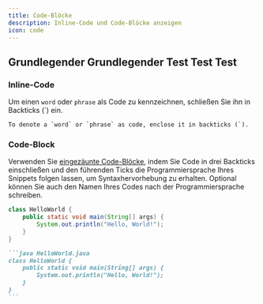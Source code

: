 ```yaml
---
title: Code-Blöcke
description: Inline-Code und Code-Blöcke anzeigen
icon: code
---
```


## Grundlegender Grundlegender Test Test Test

### Inline-Code

Um einen `word` oder `phrase` als Code zu kennzeichnen, schließen Sie ihn in Backticks (\`) ein.

```
To denote a `word` or `phrase` as code, enclose it in backticks (`).
```

### Code-Block

Verwenden Sie [eingezäunte Code-Blöcke](https://www.markdownguide.org/extended-syntax/#fenced-code-blocks), indem Sie Code in drei Backticks einschließen und den führenden Ticks die Programmiersprache Ihres Snippets folgen lassen, um Syntaxhervorhebung zu erhalten. Optional können Sie auch den Namen Ihres Codes nach der Programmiersprache schreiben.

```java HelloWorld.java
class HelloWorld {
    public static void main(String[] args) {
        System.out.println("Hello, World!");
    }
}
```

````md
```java HelloWorld.java
class HelloWorld {
    public static void main(String[] args) {
        System.out.println("Hello, World!");
    }
}
```
````
